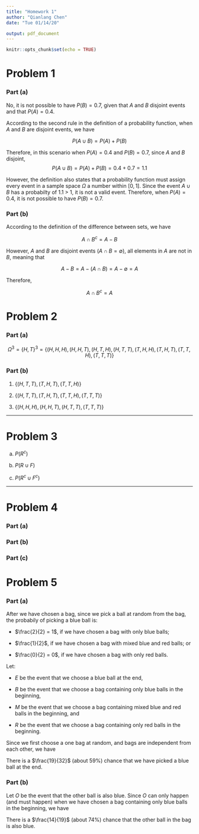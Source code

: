 ```yaml
---
title: "Homework 1"
author: "Qianlang Chen"
date: "Tue 01/14/20"

output: pdf_document
---
```


```r
knitr::opts_chunk$set(echo = TRUE)
```

# Problem 1

### Part (a)

No, it is not possible to have $P(B) = 0.7$, given that $A$ and $B$ disjoint events and that $P(A) = 0.4$.

According to the second rule in the definition of a probability function, when $A$ and $B$ are disjoint events, we have

$$P(A \cup B) = P(A) + P(B)$$

Therefore, in this scenario when $P(A) = 0.4$ and $P(B) = 0.7$, since $A$ and $B$ disjoint,
$$P(A \cup B) = P(A) + P(B) = 0.4 + 0.7 = 1.1$$

However, the definition also states that a probability function must assign every event in a sample space $\Omega$ a number within $[0, 1]$. Since the event $A \cup B$ has a probabilty of 1.1 > 1, it is not a valid event. Therefore, when $P(A) = 0.4$, it is not possible to have $P(B) = 0.7$.

### Part (b)

According to the definition of the difference between sets, we have

$$A \cap B^c = A - B$$

However, $A$ and $B$ are disjoint events ($A \cap B = \emptyset$), all elements in $A$ are not in $B$, meaning that

$$A - B = A - (A \cap B) = A - \emptyset = A$$

Therefore,

$$A \cap B^c = A$$

\pagebreak
# Problem 2

### Part (a)

$$\Omega^3 = \{H, T\}^3 = \{(H, H, H), (H, H, T), (H, T, H), (H, T, T), (T, H, H), (T, H, T), (T, T, H), (T, T, T)\}$$

### Part (b)

1. $\{(H, T, T), (T, H, T), (T, T, H)\}$

2. $\{(H, T, T), (T, H, T), (T, T, H), (T, T, T)\}$

3. $\{(H, H, H), (H, H, T), (H, T, T), (T, T, T)\}$

___
# Problem 3

a. $P(R^c)$

b. $P(R \cup F)$

c. $P(R^c \cup F^c)$

___
# Problem 4

### Part (a)

\begin{align*}
P(R^c) &= 1 - P(R) \text{  [The 1}^\text{st}\text{ probability rule]} \\
       &= 1 - 0.1 \\
       &= 0.9
\end{align*}

### Part (b)

\begin{align*}
P(R \cup F) &= P(R) + P(F) - P(R \cap F) \text{  [The 2}^\text{nd}\text{ probability rule]} \\
            &= 0.1 + 0.07 - 0.03 \\
            &= 0.14
\end{align*}

### Part (c)

\begin{align*}
P(R^c \cup F^c) &= P(R \cap F) \text{  [De Morgan's Law]} \\
                &= 0.03
\end{align*}

\pagebreak
# Problem 5

### Part (a)

After we have chosen a bag, since we pick a ball at random from the bag, the probabily of picking a blue ball is:

* $\frac{2}{2} = 1$, if we have chosen a bag with only blue balls;

* $\frac{1}{2}$, if we have chosen a bag with mixed blue and red balls; or

* $\frac{0}{2} = 0$, if we have chosen a bag with only red balls.

Let:

* $E$ be the event that we choose a blue ball at the end,

* $B$ be the event that we choose a bag containing only blue balls in the beginning,

* $M$ be the event that we choose a bag containing mixed blue and red balls in the beginning, and

* $R$ be the event that we choose a bag containing only red balls in the beginning.

Since we first choose a one bag at random, and bags are independent from each other, we have

\begin{align*}
P(E) &= P(B) \times P(E | B) + P(M) \times P(E | M) + P(R) \times P(E | R) \\
     &= P(B) \times 1 + P(M) \times \frac{1}{2} + P(R) \times 0 \\
     &= \frac{7}{16} \times 1 + \frac{5}{16} \times \frac{1}{2} + \frac{4}{16} \times 0 \\
     &= \frac{19}{32}
\end{align*}

There is a $\frac{19}{32}$ (about 59%) chance that we have picked a blue ball at the end.

### Part (b)

Let $O$ be the event that the other ball is also blue. Since $O$ can only happen (and must happen) when we have chosen a bag containing only blue balls in the beginning, we have

\begin{align*}
P(O | E) &= \frac{P(O \cap E)}{P(E)} \\
         &= \frac{P(B)}{P(E)} \\
         &= \frac{7}{16} \div \frac{19}{32} \\
         &= \frac{14}{19}
\end{align*}

There is a $\frac{14}{19}$ (about 74%) chance that the other ball in the bag is also blue.

